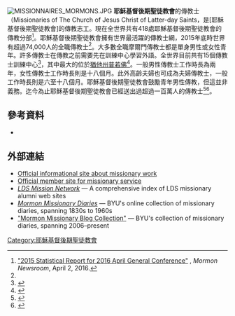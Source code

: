 [[File:MISSIONNAIRES_MORMONS.JPG|thumb]]
'''耶穌基督後期聖徒教會'''的傳教士（Missionaries of The Church of Jesus Christ of Latter-day Saints，是[耶穌基督後期聖徒教會]的傳教志工。現在全世界共有418處耶穌基督後期聖徒教會的傳教分部<ref name="Statistics 2015">[http://www.mormonnewsroom.org/article/2015-statistical-report-april-2016-general-conference "2015 Statistical Report for 2016 April General Conference"] {{Wayback|url=http://www.mormonnewsroom.org/article/2015-statistical-report-april-2016-general-conference |date=20190512003410 }}, ''Mormon Newsroom'', April 2, 2016.</ref>。耶穌基督後期聖徒教會擁有世界最活躍的傳教士網，2015年底時世界有超過74,000人的全職傳教士<ref name="Statistics 2015" />。大多數全職摩爾門傳教士都是單身男性或女性青年。許多傳教士在傳教之前需要先在訓練中心學習外語。全世界目前共有15個傳教士訓練中心<ref>{{citation |first= Scott |last= Taylor |date= March 23, 2011 |title= The 14 international Missionary Training Centers (MTCs) |url= http://www.deseretnews.com/top/131/0/The-14-international-Missionary-Training-Centers-MTCs.html |newspaper= [[Deseret_News|Deseret News]] |access-date= 2016-07-15 |archive-url= https://web.archive.org/web/20160714103012/http://www.deseretnews.com/top/131/0/The-14-international-Missionary-Training-Centers-MTCs.html |archive-date= 2016-07-14 |dead-url= yes }}</ref>，其中最大的位於[[猶他州|猶他州]][[普若佛|普若佛]]<ref>{{citation |url= http://www.mtc.byu.edu/themtc.htm |title= Missionary Training Center, Provo Utah {{ndash}} About the MTC |work= mtc.byu.edu |publisher= [[Brigham_Young_University|Brigham Young University]] |accessdate= 2012-11-27 |archive-date= 2019-06-30 |archive-url= https://web.archive.org/web/20190630062112/https://www.mtc.byu.edu/themtc.htm |dead-url= no }}</ref>。一般男性傳教士工作時長為兩年，女性傳教士工作時長則是十八個月。此外高齡夫婦也可成為夫婦傳教士，一般工作時長則是六至十八個月。耶穌基督後期聖徒教會鼓勵青年男性傳教，但這並非義務。迄今為止耶穌基督後期聖徒教會已經送出過超過一百萬人的傳教士<ref name = onemillion1>{{citation |url= http://www.mormonnewsroom.org/article/one-million-missionaries-thirteen-million-members |title= News Story {{ndash}} One Million Missionaries, Thirteen Million Members |work= Newsroom |publisher= LDS Church |date= June 25, 2007 |accessdate= 2012-11-27 |archive-date= 2019-02-20 |archive-url= https://web.archive.org/web/20190220175924/https://www.mormonnewsroom.org/article/one-million-missionaries-thirteen-million-members |dead-url= no }}</ref><ref name = onemillion2>{{citation |url= http://www.deseretnews.com/article/680194052/1-million-missionaries-for-LDS-Church--so-far.html |title= 1 million missionaries for LDS Church – so far |last= Walch |first= Tad |newspaper= Deseret Morning News |date= June 26, 2007 |accessdate= 2012-11-27 |archive-date= 2019-08-10 |archive-url= https://web.archive.org/web/20190810032619/https://www.deseretnews.com/article/680194052/1-million-missionaries-for-LDS-Church--so-far.html |dead-url= no }}</ref>。

==參考資料==
{{Reflist}}
*{{Cite journal
 |last        = Harper
 |first       = Steven C.
 |authorlink  = Steven C. Harper
 |title       = Missionaries in the American Religious Marketplace: Mormon Proselyting in the 1830s
 |journal     = Journal of Mormon History
 |volume      = 24
 |issue       = 2
 |pages       = 1–29
 |year        = 1998
 |url         = http://content.lib.utah.edu/u?/jmh,13001
 |deadurl     = yes
 |archiveurl  = https://web.archive.org/web/20101104170623/http://content.lib.utah.edu/u/?%2Fjmh%2C13001
 |archivedate = 2010-11-04
 |access-date = 2020-12-18
}}
==外部連結==
{{Commons category|Mormon missionaries}}
* [https://web.archive.org/web/20110320141148/http://mormon.org/missionary-work/ Official informational site about missionary work]
* [http://www.lds.org/callings/missionary?lang=eng Official member site for missionary service] {{Wayback|url=http://www.lds.org/callings/missionary?lang=eng |date=20190509065834 }}
* [http://www.mission.net/ ''LDS Mission Network''] {{Wayback|url=http://www.mission.net/ |date=20201121132915 }} — A comprehensive index of LDS missionary alumni web sites
* [http://www.lib.byu.edu/dlib/mmd/ ''Mormon Missionary Diaries''] {{Wayback|url=http://www.lib.byu.edu/dlib/mmd/ |date=20110514232448 }} — BYU's online collection of missionary diaries, spanning 1830s to 1960s
* [http://lib.byu.edu/collections/mormon-missionary-diaries/about/diarists/ "Mormon Missionary Blog Collection"] {{Wayback|url=http://lib.byu.edu/collections/mormon-missionary-diaries/about/diarists/ |date=20201111033847 }} — BYU's collection of missionary diaries, spanning 2006–present
[[Category:耶穌基督後期聖徒教會|Category:耶穌基督後期聖徒教會]]